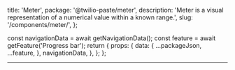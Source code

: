   title: 'Meter',
  package: '@twilio-paste/meter',
  description: 'Meter is a visual representation of a numerical value within a known range.',
  slug: '/components/meter/',
};




  const navigationData = await getNavigationData();
  const feature = await getFeature('Progress bar');
  return {
    props: {
      data: {
        ...packageJson,
        ...feature,
      },
      navigationData,
    },
  };
};

<NormalizedComponentHeader
  categoryRoute={SidebarCategoryRoutes.COMPONENTS}
  storybookUrl="/?path=/story/components-progressbar--default"
  githubUrl="https://github.com/twilio-labs/paste/tree/main/packages/paste-core/components/progress-bar"
  data={props.data}
/>

---

<contentwrapper>

<PageAside data={mdxHeadings} />

<content>

<InDevelopment showBreadcrumb={false} />

<ChangelogRevealer>
  <Changelog />
</ChangelogRevealer>

</content>

</contentwrapper>
